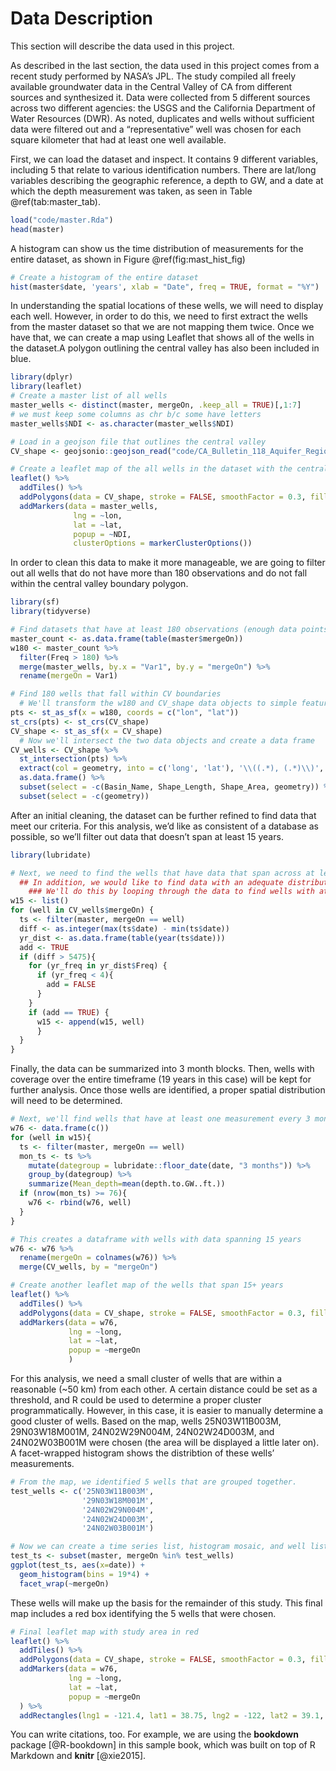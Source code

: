 # Data Description

This section will describe the data used in this project.

As described in the last section, the data used in this project comes from a recent study performed by NASA's JPL. The study compiled all freely available groundwater data in the Central Valley of CA from different sources and synthesized it. Data were collected from 5 different sources across two different agencies: the USGS and the California Department of Water Resources (DWR). As noted, duplicates and wells without sufficient data were filtered out and a "representative" well was chosen for each square kilometer that had at least one well available.

First, we can load the dataset and inspect. It contains 9 different variables, including 5 that relate to various identification numbers. There are lat/long variables describing the geographic reference, a depth to GW, and a date at which the depth measurement was taken, as seen in Table \@ref(tab:master_tab).
```r
load("code/master.Rda")
head(master)
```

A histogram can show us the time distribution of measurements for the entire dataset, as shown in Figure \@ref(fig:mast_hist_fig)
```r
# Create a histogram of the entire dataset
hist(master$date, 'years', xlab = "Date", freq = TRUE, format = "%Y")
```

In understanding the spatial locations of these wells, we will need to display each well. However, in order to do this, we need to first extract the wells from the master dataset so that we are not mapping them twice. Once we have that, we can create a map using Leaflet that shows all of the wells in the dataset.A polygon outlining the central valley has also been included in blue.

```r
library(dplyr)
library(leaflet)
# Create a master list of all wells
master_wells <- distinct(master, mergeOn, .keep_all = TRUE)[,1:7]
# we must keep some columns as chr b/c some have letters
master_wells$NDI <- as.character(master_wells$NDI)

# Load in a geojson file that outlines the central valley
CV_shape <- geojsonio::geojson_read("code/CA_Bulletin_118_Aquifer_Regions_dissolved.geojson", what = "sp")
```

```r
# Create a leaflet map of the all wells in the dataset with the central valley outline
leaflet() %>%
  addTiles() %>%
  addPolygons(data = CV_shape, stroke = FALSE, smoothFactor = 0.3, fillOpacity = 0.5) %>%
  addMarkers(data = master_wells,
              lng = ~lon, 
              lat = ~lat, 
              popup = ~NDI, 
              clusterOptions = markerClusterOptions())
```

In order to clean this data to make it more manageable, we are going to filter out all wells that do not have more than 180 observations and do not fall within the central valley boundary polygon.
```r
library(sf)
library(tidyverse)

# Find datasets that have at least 180 observations (enough data points for monthly data across 15 years - this is just a screening value)
master_count <- as.data.frame(table(master$mergeOn))
w180 <- master_count %>%
  filter(Freq > 180) %>%
  merge(master_wells, by.x = "Var1", by.y = "mergeOn") %>%
  rename(mergeOn = Var1)

# Find 180 wells that fall within CV boundaries
  # We'll transform the w180 and CV_shape data objects to simple feature geometry objects
pts <- st_as_sf(x = w180, coords = c("lon", "lat"))
st_crs(pts) <- st_crs(CV_shape)
CV_shape <- st_as_sf(x = CV_shape)
  # Now we'll intersect the two data objects and create a data frame
CV_wells <- CV_shape %>%
  st_intersection(pts) %>%
  extract(col = geometry, into = c('long', 'lat'), '\\((.*), (.*)\\)', convert = TRUE) %>%
  as.data.frame() %>%
  subset(select = -c(Basin_Name, Shape_Length, Shape_Area, geometry)) %>%
  subset(select = -c(geometry))
```

After an initial cleaning, the dataset can be further refined to find data that meet our criteria. For this analysis, we'd like as consistent of a database as possible, so we'll filter out data that doesn't span at least 15 years.

```r
library(lubridate)

# Next, we need to find the wells that have data that span across at least 15 years.
  ## In addition, we would like to find data with an adequate distribution:
    ### We'll do this by looping through the data to find wells with at least 4 data points per year. 
w15 <- list()
for (well in CV_wells$mergeOn) {
  ts <- filter(master, mergeOn == well)
  diff <- as.integer(max(ts$date) - min(ts$date))
  yr_dist <- as.data.frame(table(year(ts$date)))
  add <- TRUE
  if (diff > 5475){
    for (yr_freq in yr_dist$Freq) {
      if (yr_freq < 4){
        add = FALSE
      }
    }
    if (add == TRUE) {
      w15 <- append(w15, well)
      }
  }
}
```

Finally, the data can be summarized into 3 month blocks. Then, wells with coverage over the entire timeframe (19 years in this case) will be kept for further analysis. Once those wells are identified, a proper spatial distribution will need to be determined.

```r
# Next, we'll find wells that have at least one measurement every 3 months for 19 years
w76 <- data.frame(c())
for (well in w15){
  ts <- filter(master, mergeOn == well)
  mon_ts <- ts %>%
    mutate(dategroup = lubridate::floor_date(date, "3 months")) %>%
    group_by(dategroup) %>%
    summarize(Mean_depth=mean(depth.to.GW..ft.))
  if (nrow(mon_ts) >= 76){
    w76 <- rbind(w76, well)
  }
}

# This creates a dataframe with wells with data spanning 15 years
w76 <- w76 %>%
  rename(mergeOn = colnames(w76)) %>%
  merge(CV_wells, by = "mergeOn")
```
```r
# Create another leaflet map of the wells that span 15+ years
leaflet() %>%
  addTiles() %>%
  addPolygons(data = CV_shape, stroke = FALSE, smoothFactor = 0.3, fillOpacity = 0.5) %>%
  addMarkers(data = w76,
             lng = ~long, 
             lat = ~lat, 
             popup = ~mergeOn
             ) 
```

For this analysis, we need a small cluster of wells that are within a reasonable (~50 km) from each other. A certain distance could be set as a threshold, and R could be used to determine a proper cluster programmatically. However, in this case, it is easier to manually determine a good cluster of wells. Based on the map, wells 25N03W11B003M, 29N03W18M001M, 24N02W29N004M, 24N02W24D003M, and 24N02W03B001M were chosen (the area will be displayed a little later on). A facet-wrapped histogram shows the distribtion of these wells' measurements.
```r
# From the map, we identified 5 wells that are grouped together.
test_wells <- c('25N03W11B003M', 
                '29N03W18M001M', 
                '24N02W29N004M', 
                '24N02W24D003M',
                '24N02W03B001M')

# Now we can create a time series list, histogram mosaic, and well list.
test_ts <- subset(master, mergeOn %in% test_wells)
ggplot(test_ts, aes(x=date)) +
  geom_histogram(bins = 19*4) +
  facet_wrap(~mergeOn)
```

These wells will make up the basis for the remainder of this study. This final map includes a red box identifying the 5 wells that were chosen.

```r
# Final leaflet map with study area in red
leaflet() %>%
  addTiles() %>%
  addPolygons(data = CV_shape, stroke = FALSE, smoothFactor = 0.3, fillOpacity = 0.5) %>%
  addMarkers(data = w76,
             lng = ~long, 
             lat = ~lat, 
             popup = ~mergeOn
  ) %>%
  addRectangles(lng1 = -121.4, lat1 = 38.75, lng2 = -122, lat2 = 39.1, color = "#ff0000", opacity = 0.9, fillColor = "transparent")
```



You can write citations, too. For example, we are using the **bookdown** package [@R-bookdown] in this sample book, which was built on top of R Markdown and **knitr** [@xie2015].

